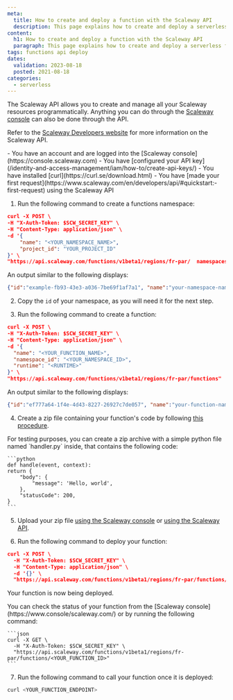 ```yaml
---
meta:
  title: How to create and deploy a function with the Scaleway API
  description: This page explains how to create and deploy a serverless function with the Scaleway API
content:
  h1: How to create and deploy a function with the Scaleway API
  paragraph: This page explains how to create and deploy a serverless function with the Scaleway API
tags: functions api deploy
dates:
  validation: 2023-08-18
  posted: 2021-08-18
categories:
  - serverless
---
```


The Scaleway API allows you to create and manage all your Scaleway resources programmatically. Anything you can do through the [Scaleway console](https://www.console.scaleway.com)
can also be done through the API. 

Refer to the [Scaleway Developers website](https://www.scaleway.com/en/developers/api/) for more information on the Scaleway API.

<Macro id="iam-requirements" />

<Message type="requirement">
  - You have an account and are logged into the [Scaleway console](https://console.scaleway.com)
  - You have [configured your API key](/identity-and-access-management/iam/how-to/create-api-keys/)
  - You have installed [curl](https://curl.se/download.html)
  - You have [made your first request](https://www.scaleway.com/en/developers/api/#quickstart:-first-request) using the Scaleway API
</Message>


1. Run the following command to create a functions namespace:

  ```json
  curl -X POST \
  -H "X-Auth-Token: $SCW_SECRET_KEY" \
  -H "Content-Type: application/json" \
  -d '{
      "name": "<YOUR_NAMESPACE_NAME>",
      "project_id": "YOUR_PROJECT_ID"
  }' \
  "https://api.scaleway.com/functions/v1beta1/regions/fr-par/  namespaces"
  ```

  An output similar to the following displays:

  ```json
  {"id":"example-fb93-43e3-a036-7be69f1af7a1", "name":"your-namespace-name", "environment_variables":{}, "organization_id":"example-776f-4f65-a41e-6c5fc58b4076", "project_id":"example-c162-43f7-bb3e-1182e6f12342", "status":"pending", "registry_namespace_id":"", "error_message":null, "registry_endpoint":"", "description":"", "secret_environment_variables":[], "region":"fr-par"}%  
  ```

2. Copy the `id` of your namespace, as you will need it for the next step.

3. Run the following command to create a function:

  ```json
  curl -X POST \
  -H "X-Auth-Token: $SCW_SECRET_KEY" \
  -H "Content-Type: application/json" \
  -d '{
    "name": "<YOUR_FUNCTION_NAME>",
    "namespace_id": "<YOUR_NAMESPACE_ID>",
    "runtime": "<RUNTIME>"
  }' \
  "https://api.scaleway.com/functions/v1beta1/regions/fr-par/functions"
  ```

  An output similar to the following displays:

  ```json
  {"id":"ef777a64-1f4e-4d43-8227-26927c7de057", "name":"your-function-name", "namespace_id":"example-fb93-43e3-a036-7be69f1af7a1", "status":"created", "environment_variables":{}, "min_scale":0, "max_scale":5, "runtime":"python310", "memory_limit":256, "cpu_limit":140, "timeout":"300s", "handler":"handler.handle", "error_message":null, "privacy":"public", "description":"", "domain_name":"namespaceg04rnwx-function-example.functions.fnc.fr-par.scw.cloud", "secret_environment_variables":[], "http_option":"enabled", "runtime_message":"", "build_message":null, "region":"fr-par"}%  
  ```

4. Create a zip file containing your function's code by following [this procedure](/serverless/functions/how-to/package-function-dependencies-in-zip/).

  <Message type="note">
    For testing purposes, you can create a zip archive with a simple python file named `handler.py` inside, that contains the following code:

    ```python
    def handle(event, context):
    return {
        "body": {
            "message": 'Hello, world',
        },
        "statusCode": 200,
    }
    ```
  </Message>

5. Upload your zip file [using the Scaleway console](/serverless/functions/how-to/package-function-dependencies-in-zip/#how-to-upload-your-zip-file-to-the-scaleway-console) or [using the Scaleway API](/serverless/functions/how-to/package-function-dependencies-in-zip/#how-to-upload-your-zip-file-using-the-scaleway-api).


6. Run the following command to deploy your function:

  ```json
  curl -X POST \
    -H "X-Auth-Token: $SCW_SECRET_KEY" \
    -H "Content-Type: application/json" \
    -d '{}' \
    "https://api.scaleway.com/functions/v1beta1/regions/fr-par/functions/<YOUR_FUNCTION_ID>/deploy"
  ```

  Your function is now being deployed.

  <Message type="tip">
    You can check the status of your function from the [Scaleway console](https://www.console/scaleway.com/) or by running the following command:

    ```json
    curl -X GET \
      -H "X-Auth-Token: $SCW_SECRET_KEY" \
      "https://api.scaleway.com/functions/v1beta1/regions/fr-par/functions/<YOUR_FUNCTION_ID>"
    ```
  </Message>

7. Run the following command to call your function once it is deployed:

```bash
curl <YOUR_FUNCTION_ENDPOINT>
```
